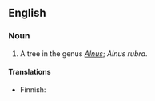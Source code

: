 ==English==

===Noun===
{{en-noun|sg=[[red]] [[alder]]}}

# A tree in the genus ''[[Alnus]]''; ''Alnus rubra''.

====Translations====
{{trans-top|Alnus rubra}}
* Finnish: {{t-|fi|punaleppä}}
{{trans-mid}}
{{trans-bottom}}